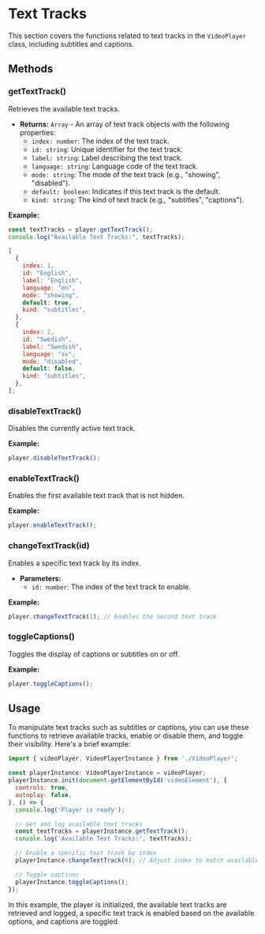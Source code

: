 # Text Tracks

This section covers the functions related to text tracks in the `VideoPlayer` class, including subtitles and captions.

## Methods

### getTextTrack()

Retrieves the available text tracks.

- **Returns:** `Array` - An array of text track objects with the following properties:
  - `index: number`: The index of the text track.
  - `id: string`: Unique identifier for the text track.
  - `label: string`: Label describing the text track.
  - `language: string`: Language code of the text track.
  - `mode: string`: The mode of the text track (e.g., "showing", "disabled").
  - `default: boolean`: Indicates if this text track is the default.
  - `kind: string`: The kind of text track (e.g., "subtitles", "captions").

**Example:**

```javascript
const textTracks = player.getTextTrack();
console.log("Available Text Tracks:", textTracks);

[
  {
    index: 1,
    id: "English",
    label: "English",
    language: "en",
    mode: "showing",
    default: true,
    kind: "subtitles",
  },
  {
    index: 2,
    id: "Swedish",
    label: "Swedish",
    language: "sv",
    mode: "disabled",
    default: false,
    kind: "subtitles",
  },
];
```

### disableTextTrack()

Disables the currently active text track.

**Example:**

```javascript
player.disableTextTrack();
```

### enableTextTrack()

Enables the first available text track that is not hidden.

**Example:**

```javascript
player.enableTextTrack();
```

### changeTextTrack(id)

Enables a specific text track by its index.

- **Parameters:**
  - `id: number`: The index of the text track to enable.

**Example:**

```javascript
player.changeTextTrack(1); // Enables the second text track
```

### toggleCaptions()

Toggles the display of captions or subtitles on or off.

**Example:**

```javascript
player.toggleCaptions();
```

## Usage

To manipulate text tracks such as subtitles or captions, you can use these functions to retrieve available tracks, enable or disable them, and toggle their visibility. Here's a brief example:

```javascript
import { videoPlayer, VideoPlayerInstance } from './VideoPlayer';

const playerInstance: VideoPlayerInstance = videoPlayer;
playerInstance.init(document.getElementById('videoElement'), {
  controls: true,
  autoplay: false,
}, () => {
  console.log('Player is ready');

  // Get and log available text tracks
  const textTracks = playerInstance.getTextTrack();
  console.log('Available Text Tracks:', textTracks);

  // Enable a specific text track by index
  playerInstance.changeTextTrack(0); // Adjust index to match available tracks

  // Toggle captions
  playerInstance.toggleCaptions();
});
```

In this example, the player is initialized, the available text tracks are retrieved and logged, a specific text track is enabled based on the available options, and captions are toggled.

